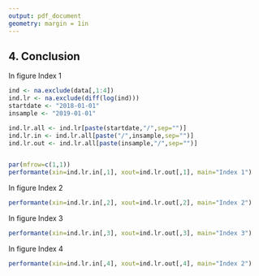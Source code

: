 ```yaml
---
output: pdf_document
geometry: margin = 1in
---
```


## 4. Conclusion

In figure \ref{fig:chap4.1} Index 1


```r
ind <- na.exclude(data[,1:4])
ind.lr <- na.exclude(diff(log(ind)))
startdate <- "2018-01-01"
insample <- "2019-01-01"

ind.lr.all <- ind.lr[paste(startdate,"/",sep="")]
ind.lr.in <- ind.lr.all[paste("/",insample,sep="")]
ind.lr.out <- ind.lr.all[paste(insample,"/",sep="")]


par(mfrow=c(1,1))
performante(xin=ind.lr.in[,1], xout=ind.lr.out[,1], main="Index 1")
```

In figure \ref{fig:chap4.2} Index 2

```r
performante(xin=ind.lr.in[,2], xout=ind.lr.out[,2], main="Index 2")
```

\newpage

In figure \ref{fig:chap4.3} Index 3

```r
performante(xin=ind.lr.in[,3], xout=ind.lr.out[,3], main="Index 3")
```

In figure \ref{fig:chap4.4} Index 4

```r
performante(xin=ind.lr.in[,4], xout=ind.lr.out[,4], main="Index 2")
```